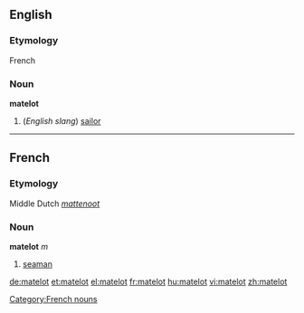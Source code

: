 ==English==
===Etymology===
French
===Noun===
'''matelot'''

# (''English slang'') [[sailor]]

----

==French==
===Etymology===
Middle Dutch ''[[mattenoot]]''
===Noun===
'''matelot''' ''m''

# [[seaman]]

[[Category:French nouns]]

[[de:matelot]]
[[et:matelot]]
[[el:matelot]]
[[fr:matelot]]
[[hu:matelot]]
[[vi:matelot]]
[[zh:matelot]]